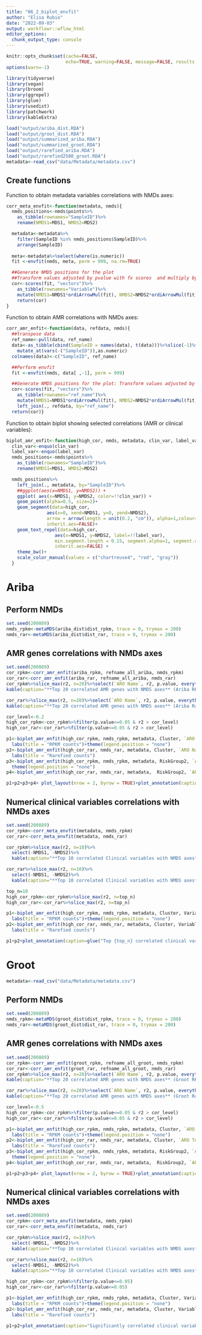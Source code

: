 ```yaml
---
title: "06_2_biplot_envfit"
author: "Elisa Rubio"
date: "2022-09-03"
output: workflowr::wflow_html
editor_options:
  chunk_output_type: console
---
```


```r
knitr::opts_chunk$set(cache=FALSE,
                      echo=TRUE, warning=FALSE, message=FALSE, results ='markup')
options(warn=-1)
```

```r
library(tidyverse)
library(vegan)
library(broom)
library(ggrepel)
library(glue)
library(usedist)
library(patchwork)
library(kableExtra)
```

```r
load("output/ariba_dist.RDA")
load("output/groot_dist.RDA")
load("output/summarized_ariba.RDA")
load("output/summarized_groot.RDA")
load("output/rarefied_ariba.RDA")
load("output/rarefied2500_groot.RDA")
metadata<-read_csv("data/Metadata/metadata.csv")
```

## Create functions

Function to obtain metadata variables correlations with NMDs axes:

```r
corr_meta_envfit<-function(metadata, nmds){
  nmds_positions<-nmds$points%>%
    as_tibble(rownames="SampleID")%>%
    rename(NMDS1=MDS1, NMDS2=MDS2)

  metadata<-metadata%>%
    filter(SampleID %in% nmds_positions$SampleID)%>%
    arrange(SampleID)
  
  meta<-metadata%>%select(where(is.numeric))
  fit <-envfit(nmds, meta, perm = 999, na.rm=TRUE)

  ##Generate NMDS positions for the plot
  ##Transform values adjusted by pvalue with fx scores  and multiply by arrowmult   value
  cor<-scores(fit, "vectors")%>%
    as_tibble(rownames="Variable")%>%
    mutate(NMDS1=NMDS1*ordiArrowMul(fit), NMDS2=NMDS2*ordiArrowMul(fit), r2=fit$vectors$r, p.value=fit$vectors$pvals)%>%
    return(cor)
}
```

Function to obtain AMR correlations with NMDs axes:

```r
corr_amr_enfit<-function(data, refdata, nmds){
  ##transpose data
  ref_name<-pull(data, ref_name)
  data<-as_tibble(cbind(SampleID = names(data), t(data)))%>%slice(-1)%>%
    mutate_at(vars(-("SampleID")),as.numeric)
  colnames(data)<-c("SampleID", ref_name)

  ##Perform envfit
  fit <-envfit(nmds, data[ ,-1], perm = 999)

  ##Generate NMDS positions for the plot: Transform values adjusted by pvalue with fx scores  and multiply by arrowmult value
  cor<-scores(fit, "vectors")%>%
    as_tibble(rownames="ref_name")%>%
    mutate(NMDS1=NMDS1*ordiArrowMul(fit), NMDS2=NMDS2*ordiArrowMul(fit), r2=fit$vectors$r, p.value=fit$vectors$pvals)%>%
    left_join(., refdata, by="ref_name")
  return(cor)}
```

Function to obtain biplot showing selected correlations (AMR or clinical variables):

```r
biplot_amr_enfit<-function(high_cor, nmds, metadata, clin_var, label_var){
  clin_var<-enquo(clin_var) 
  label_var<-enquo(label_var)
  nmds_positions<-nmds$points%>%
    as_tibble(rownames="SampleID")%>%
    rename(NMDS1=MDS1, NMDS2=MDS2)

  nmds_positions%>%
    left_join(., metadata, by="SampleID")%>%
    ##ggplot(aes(x=NMDS1, y=NMDS2)) +
    ggplot( aes(x=NMDS1, y=NMDS2, color=!!clin_var)) +
    geom_point(alpha=0.5, size=2)+
    geom_segment(data=high_cor,
               aes(x=0, xend=NMDS1, y=0, yend=NMDS2), 
               arrow = arrow(length = unit(0.2, "cm")), alpha=1,colour="gray",
               inherit.aes=FALSE)+
    geom_text_repel(data=high_cor,
                  aes(x=NMDS1, y=NMDS2, label=!!label_var),
                  min.segment.length = 0.15, segment.alpha=1, segment.color="gray",
                  inherit.aes=FALSE) +
    theme_bw()+
    scale_color_manual(values = c("chartreuse4", "red", "gray"))
  }
```

# Ariba

## Perform NMDs

```r
set.seed(200889)
nmds_rpkm<-metaMDS(ariba_dist$dist_rpkm, trace = 0, trymax = 200)
nmds_rar<-metaMDS(ariba_dist$dist_rar, trace = 0, trymax = 200)
```

## AMR genes correlations with NMDs axes

```r
set.seed(200889)
cor_rpkm<-corr_amr_enfit(ariba_rpkm, refname_all_ariba, nmds_rpkm)
cor_rar<-corr_amr_enfit(ariba_rar, refname_all_ariba, nmds_rar)
cor_rpkm%>%slice_max(r2, n=20)%>%select(`ARO Name`, r2, p.value, everything(), -NMDS1, -NMDS2)%>%
kable(caption="**Top 20 correlated AMR genes with NMDS axes** (Ariba RPKM)")%>%kable_paper("striped")%>%scroll_box(width = "100%", height = "500px")

cor_rar%>%slice_max(r2, n=20)%>%select(`ARO Name`, r2, p.value, everything(), -NMDS1, -NMDS2)%>%
kable(caption="**Top 20 correlated AMR genes with NMDS axes** (Ariba Rarefied)")%>%kable_paper("striped")%>%scroll_box(width = "100%", height = "500px")
```

```r
cor_level<-0.2
high_cor_rpkm<-cor_rpkm%>%filter(p.value<=0.05 & r2 > cor_level)
high_cor_rar<-cor_rar%>%filter(p.value<=0.05 & r2 > cor_level)
```

```r
p1<-biplot_amr_enfit(high_cor_rpkm, nmds_rpkm, metadata, Cluster, `ARO Name`)+
  labs(title = "RPKM counts")+theme(legend.position = "none")
p2<-biplot_amr_enfit(high_cor_rar, nmds_rar, metadata, Cluster, `ARO Name`)+
  labs(title = "Rarefied counts")
p3<-biplot_amr_enfit(high_cor_rpkm, nmds_rpkm, metadata, RiskGroup2, `ARO Name`)+
  theme(legend.position = "none")
p4<-biplot_amr_enfit(high_cor_rar, nmds_rar, metadata,  RiskGroup2, `ARO Name`)

p1+p2+p3+p4+ plot_layout(nrow = 2, byrow = TRUE)+plot_annotation(caption=glue("Correlation level cut-off: {cor_level}"))
```

## Numerical clinical variables correlations with NMDs axes

```r
set.seed(200889)
cor_rpkm<-corr_meta_envfit(metadata, nmds_rpkm)
cor_rar<-corr_meta_envfit(metadata, nmds_rar)

cor_rpkm%>%slice_max(r2, n=10)%>%
  select(-NMDS1, -NMDS2)%>%
  kable(caption="**Top 10 correlated Clinical variables with NMDS axes** (Ariba RPKM)")%>%kable_paper("striped")%>%scroll_box(width = "100%", height = "500px")

cor_rar%>%slice_max(r2, n=10)%>%
  select(-NMDS1, -NMDS2)%>%
  kable(caption="**Top 10 correlated Clinical variables with NMDS axes** (Ariba Rarefied)")%>%kable_paper("striped")%>%scroll_box(width = "100%", height = "500px")

```

```r
top_n=10
high_cor_rpkm<-cor_rpkm%>%slice_max(r2, n=top_n)
high_cor_rar<-cor_rar%>%slice_max(r2, n=top_n)
```

```r
p1<-biplot_amr_enfit(high_cor_rpkm, nmds_rpkm, metadata, Cluster, Variable)+
  labs(title = "RPKM counts")+theme(legend.position = "none")
p2<-biplot_amr_enfit(high_cor_rar, nmds_rar, metadata, Cluster, Variable)+
  labs(title = "Rarefied counts")

p1+p2+plot_annotation(caption=glue("Top {top_n} correlated clinical variables"))

```


# Groot

```r
metadata<-read_csv("data/Metadata/metadata.csv")
```

## Perform NMDs

```r
set.seed(200889)
nmds_rpkm<-metaMDS(groot_dist$dist_rpkm, trace = 0, trymax = 200)
nmds_rar<-metaMDS(groot_dist$dist_rar, trace = 0, trymax = 200)
```

## AMR genes correlations with NMDs axes

```r
set.seed(200889)
cor_rpkm<-corr_amr_enfit(groot_rpkm, refname_all_groot, nmds_rpkm)
cor_rar<-corr_amr_enfit(groot_rar, refname_all_groot, nmds_rar)
cor_rpkm%>%slice_max(r2, n=20)%>%select(`ARO Name`, r2, p.value, everything(), -NMDS1, -NMDS2)%>%
kable(caption="**Top 20 correlated AMR genes with NMDS axes** (Groot RPKM)")%>%kable_paper("striped")%>%scroll_box(width = "100%", height = "500px")

cor_rar%>%slice_max(r2, n=20)%>%select(`ARO Name`, r2, p.value, everything(), -NMDS1, -NMDS2)%>%
kable(caption="**Top 20 correlated AMR genes with NMDS axes** (Groot Rarefied)")%>%kable_paper("striped")%>%scroll_box(width = "100%", height = "500px")
```

```r
cor_level<-0.5
high_cor_rpkm<-cor_rpkm%>%filter(p.value<=0.05 & r2 > cor_level)
high_cor_rar<-cor_rar%>%filter(p.value<=0.05 & r2 > cor_level)

p1<-biplot_amr_enfit(high_cor_rpkm, nmds_rpkm, metadata, Cluster, `ARO Term`)+
  labs(title = "RPKM counts")+theme(legend.position = "none")
p2<-biplot_amr_enfit(high_cor_rar, nmds_rar, metadata, Cluster, `ARO Term`)+
  labs(title = "Rarefied counts")
p3<-biplot_amr_enfit(high_cor_rpkm, nmds_rpkm, metadata, RiskGroup2, `ARO Term`)+
  theme(legend.position = "none")
p4<-biplot_amr_enfit(high_cor_rar, nmds_rar, metadata,  RiskGroup2, `ARO Term`)

p1+p2+p3+p4+ plot_layout(nrow = 2, byrow = TRUE)+plot_annotation(caption=glue("Correlation level cut-off: {cor_level}"))
```

## Numerical clinical variables correlations with NMDs axes

```r
set.seed(200889)
cor_rpkm<-corr_meta_envfit(metadata, nmds_rpkm)
cor_rar<-corr_meta_envfit(metadata, nmds_rar)

cor_rpkm%>%slice_max(r2, n=10)%>%
  select(-NMDS1, -NMDS2)%>%
  kable(caption="**Top 10 correlated Clinical variables with NMDS axes** (groot RPKM)")%>%kable_paper("striped")%>%scroll_box(width = "100%", height = "500px")

cor_rar%>%slice_max(r2, n=10)%>%
  select(-NMDS1, -NMDS2)%>%
  kable(caption="**Top 10 correlated Clinical variables with NMDS axes** (groot Rarefied)")%>%kable_paper("striped")%>%scroll_box(width = "100%", height = "500px")

```

```r
high_cor_rpkm<-cor_rpkm%>%filter(p.value<=0.05)
high_cor_rar<-cor_rar%>%filter(p.value<=0.05)
```

```r
p1<-biplot_amr_enfit(high_cor_rpkm, nmds_rpkm, metadata, Cluster, Variable)+
  labs(title = "RPKM counts")+theme(legend.position = "none")
p2<-biplot_amr_enfit(high_cor_rar, nmds_rar, metadata, Cluster, Variable)+
  labs(title = "Rarefied counts")

p1+p2+plot_annotation(caption="Significantly correlated clinical variables")
```
